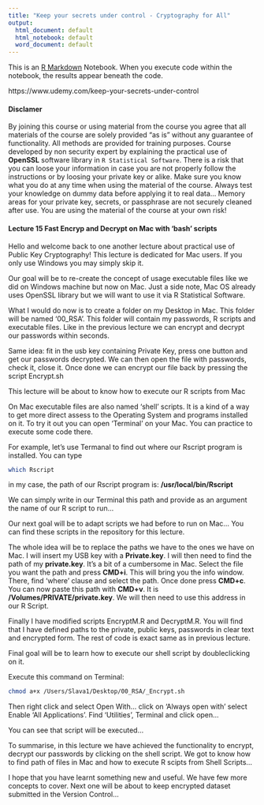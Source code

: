 ```yaml
---
title: "Keep your secrets under control - Cryptography for All"
output:
  html_document: default
  html_notebook: default
  word_document: default
---
```


This is an [R Markdown](http://rmarkdown.rstudio.com) Notebook. When you execute code within the notebook, the results appear beneath the code. 

https://www.udemy.com/keep-your-secrets-under-control

#### Disclamer

By joining this course or using material from the course you agree that all materials of the course are solely provided "as is" without any guarantee of functionality. All methods are provided for training purposes. Course developed by non security expert by explaining the practical use of **OpenSSL** software library in `R Statistical Software`. There is a risk that you can loose your information in case you are not properly follow the instructions or by loosing your private key or alike. Make sure you know what you do at any time when using the material of the course. Always test your knowledge on dummy data before applying it to real data... Memory areas for your private key, secrets, or passphrase are not securely cleaned after use. You are using the material of the course at your own risk!

#### Lecture 15 Fast Encryp and Decrypt on Mac with 'bash' scripts

Hello and welcome back to one another lecture about practical use of Public Key Cryptography! This lecture is dedicated for Mac users. If you only use Windows you may simply skip it.

Our goal will be to re-create the concept of usage executable files like we did on Windows machine but now on Mac. Just a side note, Mac OS already uses OpenSSL library but we will want to use it via R Statistical Software.

What I would do now is to create a folder on my Desktop in Mac. This folder will be named '00_RSA'. This folder will contain my passwords, R scripts and executable files. Like in the previous lecture we can encrypt and decrypt our passwords within seconds.

Same idea: fit in the usb key containing Private Key, press one button and get our passwords decrypted. We can then open the file with passwords, check it, close it. Once done we can encrypt our file back by pressing the script Encrypt.sh

This lecture will be about to know how to execute our R scripts from Mac 

On Mac executable files are also named 'shell' scripts. It is a kind of a way to get more direct assess to the Operating System and programs installed on it. To try it out you can open 'Terminal' on your Mac. You can practice to execute some code there.

For example, let's use Termanal to find out where our Rscript program is installed.  You can type 

```bash
which Rscript
```

in my case, the path of our Rscript program is: **/usr/local/bin/Rscript**

We can simply write in our Terminal this path and provide as an argument the name of our R script to run...

Our next goal will be to adapt scripts we had before to run on Mac... You can find these scripts in the repository for this lecture.

The whole idea will be to replace the paths we have to the ones we have on Mac. I will insert my USB key with a **Private.key**. I will then need to find the path of my **private.key**. It's a bit of a cumbersome in Mac. Select the file you want the path and press **CMD+i**. This will bring you the info window. There, find 'where' clause and select the path. Once done press **CMD+c**. You can now paste this path with **CMD+v**. It is **/Volumes/PRIVATE/private.key**. We will then need to use this address in our R Script. 

Finally I have modified scripts EncryptM.R and DecryptM.R. You will find that I have defined paths to the private, public keys, passwords in clear text and encrypted form. The rest of code is exact same as in previous lecture.

Final goal will be to learn how to execute our shell script by doubleclicking on it.

Execute this command on Terminal:

```bash
chmod a+x /Users/Slava1/Desktop/00_RSA/_Encrypt.sh
```

Then right click and select Open With... click on 'Always open with' select Enable 'All Applications'. Find 'Utilities', Terminal and click open...

You can see that script will be executed...

To summarise, in this lecture we have achieved the functionality to encrypt, decrypt our passwords by clicking on the shell script. We got to know how to find path of files in Mac and how to execute R scipts from Shell Scripts...

I hope that you have learnt something new and useful. We have few more concepts to cover. Next one will be about to keep encrypted dataset submitted in the Version Control...